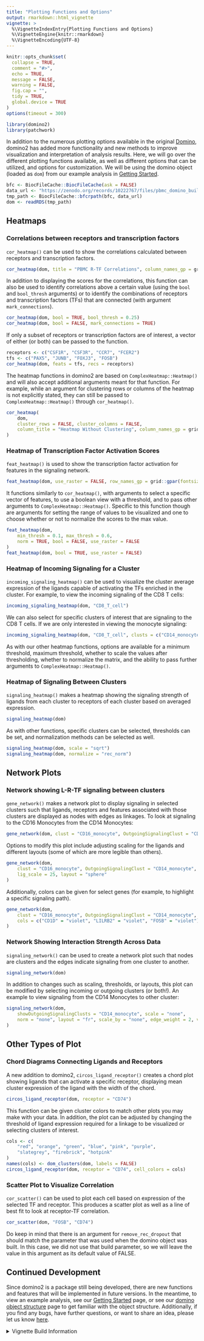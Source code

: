```yaml
---
title: "Plotting Functions and Options"
output: rmarkdown::html_vignette
vignette: >
  %\VignetteIndexEntry{Plotting Functions and Options}
  %\VignetteEngine{knitr::rmarkdown}
  %\VignetteEncoding{UTF-8}
---
```


```r
knitr::opts_chunk$set(
  collapse = TRUE,
  comment = "#>",
  echo = TRUE,
  message = FALSE,
  warning = FALSE,
  fig.cap = "",
  tidy = TRUE,
  global.device = TRUE
)
options(timeout = 300)
```

```r
library(domino2)
library(patchwork)
```

In addition to the numerous plotting options available in the original [Domino](https://github.com/Elisseeff-Lab/domino), domino2 has added more functionality and new methods to improve visualization and interpretation of analysis results. Here, we will go over the different plotting functions available, as well as different options that can be utilized, and options for customization. We will be using the domino object (loaded as `dom`) from our example analysis in [Getting Started](vignette("domino2")).

```r
bfc <- BiocFileCache::BiocFileCache(ask = FALSE)
data_url <- "https://zenodo.org/records/10222767/files/pbmc_domino_built.rds"
tmp_path <- BiocFileCache::bfcrpath(bfc, data_url)
dom <- readRDS(tmp_path)
```

## Heatmaps

### Correlations between receptors and transcription factors

`cor_heatmap()` can be used to show the correlations calculated between receptors and transcription factors.

```r
cor_heatmap(dom, title = "PBMC R-TF Correlations", column_names_gp = grid::gpar(fontsize = 8))
```

In addition to displaying the scores for the correlations, this function can also be used to identify correlations above a certain value (using the `bool` and `bool_thresh` arguments) or to identify the combinations of receptors and transcription factors (TFs) that are connected (with argument `mark_connections`).

```r
cor_heatmap(dom, bool = TRUE, bool_thresh = 0.25)
cor_heatmap(dom, bool = FALSE, mark_connections = TRUE)
```

If only a subset of receptors or transcription factors are of interest, a vector of either (or both) can be passed to the function.

```r
receptors <- c("CSF1R", "CSF3R", "CCR7", "FCER2")
tfs <- c("PAX5", "JUNB", "FOXJ3", "FOSB")
cor_heatmap(dom, feats = tfs, recs = receptors)
```

The heatmap functions in domino2 are based on `ComplexHeatmap::Heatmap()` and will also accept additional arguments meant for that function. For example, while an argument for clustering rows or columns of the heatmap is not explicitly stated, they can still be passed to `ComplexHeatmap::Heatmap()` through `cor_heatmap()`.

```r
cor_heatmap(
    dom,
    cluster_rows = FALSE, cluster_columns = FALSE,
    column_title = "Heatmap Without Clustering", column_names_gp = grid::gpar(fontsize = 4)
)
```

### Heatmap of Transcription Factor Activation Scores

`feat_heatmap()` is used to show the transcription factor activation for features in the signaling network. 

```r
feat_heatmap(dom, use_raster = FALSE, row_names_gp = grid::gpar(fontsize = 4))
```

It functions similarly to `cor_heatmap()`, with arguments to select a specific vector of features, to use a boolean view with a threshold, and to pass other arguments to `ComplexHeatmap::Heatmap()`. Specific to this function though are arguments for setting the range of values to be visualized and one to choose whether or not to normalize the scores to the max value.

```r
feat_heatmap(dom,
    min_thresh = 0.1, max_thresh = 0.6,
    norm = TRUE, bool = FALSE, use_raster = FALSE
)
feat_heatmap(dom, bool = TRUE, use_raster = FALSE)
```

### Heatmap of Incoming Signaling for a Cluster

`incoming_signaling_heatmap()` can be used to visualize the cluster average expression of the ligands capable of activating the TFs enriched in the cluster. For example, to view the incoming signaling of the CD8  T cells:

```r
incoming_signaling_heatmap(dom, "CD8_T_cell")
```

We can also select for specific clusters of interest that are signaling to the CD8 T cells. If we are only interested in viewing the monocyte signaling:

```r
incoming_signaling_heatmap(dom, "CD8_T_cell", clusts = c("CD14_monocyte", "CD16_monocyte"))
```

As with our other heatmap functions, options are available for a minimum threshold, maximum threshold, whether to scale the values after thresholding, whether to normalize the matrix, and the ability to pass further arguments to `ComplexHeatmap::Heatmap()`.

### Heatmap of Signaling Between Clusters

`signaling_heatmap()` makes a heatmap showing the signaling strength of ligands from each cluster to receptors of each cluster based on averaged expression.

```r
signaling_heatmap(dom)
```

As with other functions, specific clusters can be selected, thresholds can be set, and normalization methods can be selected as well.

```r
signaling_heatmap(dom, scale = "sqrt")
signaling_heatmap(dom, normalize = "rec_norm")
```

## Network Plots

### Network showing L-R-TF signaling between clusters

`gene_network()` makes a network plot to display signaling in selected clusters such that ligands, receptors and features associated with those clusters are displayed as nodes with edges as linkages. To look at signaling to the CD16 Monocytes from the CD14 Monocytes:

```r
gene_network(dom, clust = "CD16_monocyte", OutgoingSignalingClust = "CD14_monocyte")
```

Options to modify this plot include adjusting scaling for the ligands and different layouts (some of which are more legible than others).

```r
gene_network(dom,
    clust = "CD16_monocyte", OutgoingSignalingClust = "CD14_monocyte",
    lig_scale = 25, layout = "sphere"
)
```

Additionally, colors can be given for select genes (for example, to highlight a specific signaling path).

```r
gene_network(dom,
    clust = "CD16_monocyte", OutgoingSignalingClust = "CD14_monocyte",
    cols = c("CD1D" = "violet", "LILRB2" = "violet", "FOSB" = "violet"), lig_scale = 10
)
```

### Network Showing Interaction Strength Across Data

`signaling_network()` can be used to create a network plot such that nodes are clusters and the edges indicate signaling from one cluster to another.

```r
signaling_network(dom)
```

In addition to changes such as scaling, thresholds, or layouts, this plot can be modified by selecting incoming or outgoing clusters (or both!). An example to view signaling from the CD14 Monocytes to other cluster:

```r
signaling_network(dom,
    showOutgoingSignalingClusts = "CD14_monocyte", scale = "none",
    norm = "none", layout = "fr", scale_by = "none", edge_weight = 2, vert_scale = 10
)
```

## Other Types of Plot

### Chord Diagrams Connecting Ligands and Receptors
A new addition to domino2, `circos_ligand_receptor()` creates a chord plot showing ligands that can activate a specific receptor, displaying mean cluster expression of the ligand with the width of the chord.

```r
circos_ligand_receptor(dom, receptor = "CD74")
```

This function can be given cluster colors to match other plots you may make with your data. In addition, the plot can be adjusted by changing the threshold of ligand expression required for a linkage to be visualized or selecting clusters of interest.

```r
cols <- c(
    "red", "orange", "green", "blue", "pink", "purple",
    "slategrey", "firebrick", "hotpink"
)
names(cols) <- dom_clusters(dom, labels = FALSE)
circos_ligand_receptor(dom, receptor = "CD74", cell_colors = cols)
```

### Scatter Plot to Visualize Correlation

`cor_scatter()` can be used to plot each cell based on expression of the selected TF and receptor. This produces a scatter plot as well as a line of best fit to look at receptor-TF correlation.

```r
cor_scatter(dom, "FOSB", "CD74")
```

Do keep in mind that there is an argument for `remove_rec_dropout` that should match the parameter that was used when the domino object was built. In this case, we did not use that build parameter, so we will leave the value in this argument as its default value of FALSE.

## Continued Development

Since domino2 is a package still being developed, there are new functions and features that will be implemented in future versions. In the meantime, to view an example analysis, see our [Getting Started](vignette("domino2")) page, or see our [domino object structure](vignette("domino_object_vignette")) page to get familiar with the object structure. Additionally, if you find any bugs, have further questions, or want to share an idea, please let us know [here](https://github.com/FertigLab/domino_development/issues).

<details><summary>Vignette Build Information</summary>
Date last built and session information:
```r
Sys.Date()
sessionInfo()
```
</details>